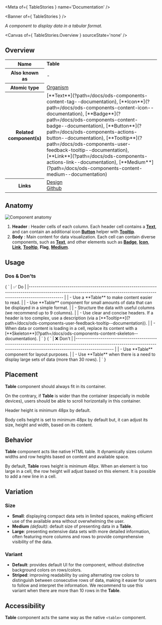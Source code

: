 
<Meta of={ TableStories } name='Documentation' />

<Banner of={ TableStories } />

_A component to display data in a tabular format._

<Canvas of={ TableStories.Overview } sourceState='none' />

## Overview
<div>
  <div id='description'>

  </div>
  <table>
    <tbody>
    <tr>
      <th scope="row">Name</th>
      <td><strong>Table</strong></td>
    </tr>
    <tr>
      <th scope="row">Also known as</th>
      <td><em>-</em></td>
    </tr>
    <tr>
      <th scope="row">Atomic type</th>
      <td>
        <a href='https://atomicdesign.bradfrost.com/chapter-2/#organisms'>Organism<OdsIcon
          name={ ODS_ICON_NAME.externalLink }
          style={ { fontSize: '.7rem', paddingLeft: '.3rem', paddingRight: '.2rem' } }></OdsIcon></a>
      </td>
    </tr>
    <tr>
      <th scope="row">Related component(s)</th>
      <td>
        [**Text**](?path=/docs/ods-components-content-tag--documentation),
        [**Icon**](?path=/docs/ods-components-content-icon--documentation),
        [**Badge**](?path=/docs/ods-components-content-badge--documentation),
        [**Button**](?path=/docs/ods-components-actions-button--documentation),
        [**Tooltip**](?path=/docs/ods-components-user-feedback-tooltip--documentation),
        [**Link**](?path=/docs/ods-components-actions-link--documentation),
        [**Medium**](?path=/docs/ods-components-content-medium--documentation)
      </td>
    </tr>
    <tr>
      <th scope="row">Links</th>
      <td>
        <a href='https://www.figma.com/proto/tIKzHa5KvHHyosgIgyBswB/Design-Tokens'>Design<OdsIcon
          name={ ODS_ICON_NAME.externalLink }
          style={ { fontSize: '.7rem', paddingLeft: '.3rem', paddingRight: '.2rem' } }></OdsIcon></a><br />
        <a href='https://github.com/ovh/design-system/tree/master/packages/components/src/table'>Github<OdsIcon
          name={ ODS_ICON_NAME.externalLink }
          style={ { fontSize: '.7rem', paddingLeft: '.3rem', paddingRight: '.2rem' } }></OdsIcon></a>
      </td>
    </tr>
    </tbody>
  </table>
</div>

## Anatomy

![Component anatomy](components/table/anatomy.png "Component anatomy")

1. **Header** : Header cells of each column. Each header cell contains a [**Text**](?path=/docs/ods-components-content-tag--documentation), and can contain an additional icon [**Button**](?path=/docs/ods-components-actions-button--documentation) helper with [**Tooltip**](?path=/docs/ods-components-user-feedback-tooltip--documentation).
2. **Body** : Main content for data visualization. Each cell can contain diverse components, such as [**Text**](?path=/docs/ods-components-content-tag--documentation), and other elements such as [**Badge**](?path=/docs/ods-components-content-badge--documentation), [**Icon**](?path=/docs/ods-components-content-icon--documentation), [**Link**](?path=/docs/ods-components-actions-link--documentation), [**Tooltip**](?path=/docs/ods-components-user-feedback-tooltip--documentation), **Flag**, [**Medium**](?path=/docs/ods-components-content-medium--documentation).

## Usage


### Dos & Don'ts

<Markdown>
  { `
| ✅ Do                                                                                                                                                                           |
|------------------------------------------------------------------------------------------------------------------------------------------------------------------------------ |
| - Use a **Table** to make content easier to read.                                                                                                                              |
| - Use **Table** component for small amounts of data that can be displayed in a simple format.                                                                                  |
| - Structure the data with useful columns (we recommend up to 9 columns).                                                                                                       |
| - Use clear and concise headers. If a header is too complex, use a description (via a [**Tooltip**](?path=/docs/ods-components-user-feedback-tooltip--documentation)).         |
| - When data or content is loading in a cell, replace its content with a [**Skeleton**](?path=/docs/ods-components-content-skeleton--documentation).                            |
` }
</Markdown>
<Markdown>
  { `
| ❌ Don't                                                                                                                                                                          |
|-------------------------------------------------------------------------------------------------------------------------------------------------------------------------------- |
| - Use **Table** component for layout purposes.                                                                                                                                   |
| - Use **Table** when there is a need to display large sets of data (more than 30 rows).                                                                                          |
` }
</Markdown>

## Placement

**Table** component should always fit in its container.

On the contrary, if **Table** is wider than the container (especially in mobile devices), users should be able to scroll horizontally in this container.

Header height is minimum 48px by default.

Body cells height is set to minimum 48px by default but, it can adjust its size, height and width, based on its content.

## Behavior

**Table** component acts like native HTML table. It dynamically sizes column widths and row heights based on content and available space.

By default, **Table** rows height is minimum 48px. When an element is too large in a cell, the row height will adjust based on this element. It is possible to add a new line in a cell.

## Variation

### Size

- **Small**: displaying compact data sets in limited spaces, making efficient use of the available area without overwhelming the user.
- **Medium** _(default)_: default size of presenting data in a **Table**.
- **Large**: presenting extensive data sets with more detailed information, often featuring more columns and rows to provide comprehensive visibility of the data.

### Variant

- **Default**: provides default UI for the component, without distinctive background colors on rows/colors.
- **Striped**: improving readability by using alternating row colors to distinguish between consecutive rows of data, making it easier for users to follow and interpret the information. We recommend to use this variant when there are more than 10 rows in the **Table**.

## Accessibility

**Table** component acts the same way as the native `<table>` component.
